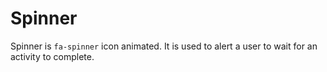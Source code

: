 
<Meta title="MDX|Spinner" component={Spinner} />

# Spinner

Spinner is `fa-spinner` icon animated. It is used to alert a user to wait for an activity to complete.

<Preview>
  <div>
    <Spinner />
    <Spinner className="my-spin-div" iconClassName="my-spinner-classname" size={24} />
  </div>
</Preview>

<ArgsTypes of={Spinner} />
